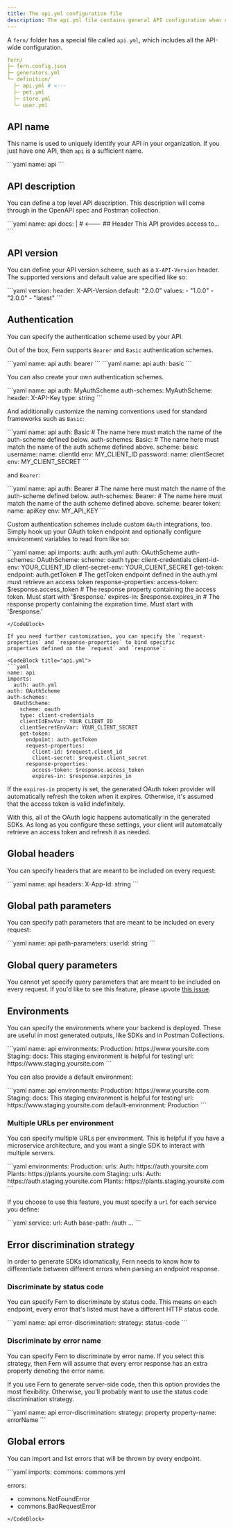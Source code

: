 ```yaml
---
title: The api.yml configuration file
description: The api.yml file contains general API configuration when using the Fern Definition format.
---
```


A `fern/` folder has a special file called `api.yml`, which includes all the API-wide configuration.

```yaml
fern/
├─ fern.config.json
├─ generators.yml
└─ definition/
  ├─ api.yml # <---
  ├─ pet.yml
  ├─ store.yml
  └─ user.yml
```

## API name

This name is used to uniquely identify your API in your organization. If you just have one API, then `api` is a sufficient name.

<CodeBlock title="api.yml">
```yaml
name: api
```
</CodeBlock>

## API description

You can define a top level API description. This description will come through in the OpenAPI spec and Postman collection.

<CodeBlock title="api.yml">
```yaml
name: api
docs: |  # <---
  ## Header
  This API provides access to...
```
</CodeBlock>

## API version

You can define your API version scheme, such as a `X-API-Version` header. The supported versions and default value are specified like so:

<CodeBlock title="api.yml">
```yaml
version:
  header: X-API-Version
  default: "2.0.0"
  values:
    - "1.0.0"
    - "2.0.0"
    - "latest"
```
</CodeBlock>

## Authentication

You can specify the authentication scheme used by your API.

Out of the box, Fern supports `Bearer` and `Basic` authentication schemes.

<CodeBlock title="api.yml">
```yaml
name: api
auth: bearer
```
</CodeBlock>

<CodeBlock title="api.yml">
```yaml
name: api
auth: basic
```
</CodeBlock>

You can also create your own authentication schemes.

<CodeBlock title="api.yml">
```yaml
name: api
auth: MyAuthScheme
auth-schemes:
  MyAuthScheme:
    header: X-API-Key
    type: string
```
</CodeBlock>

And additionally customize the naming conventions used for standard frameworks such as `Basic`:

<CodeBlock title="api.yml">
```yaml
name: api
auth: Basic                  # The name here must match the name of the auth-scheme defined below.
auth-schemes:
  Basic:                     # The name here must match the name of the auth scheme defined above.
    scheme: basic
    username:
      name: clientId
      env: MY_CLIENT_ID
    password:
      name: clientSecret
      env: MY_CLIENT_SECRET
```
</CodeBlock>

and `Bearer`:

<CodeBlock title="api.yml">
```yaml
name: api
auth: Bearer                  # The name here must match the name of the auth-scheme defined below.
auth-schemes:
  Bearer:                     # The name here must match the name of the auth scheme defined above.
    scheme: bearer
    token:
      name: apiKey
      env: MY_API_KEY
```
</CodeBlock>

Custom authentication schemes include custom `OAuth` integrations, too. Simply hook up your OAuth token endpoint and
optionally configure environment variables to read from like so:

<CodeBlock title="api.yml">
```yaml
name: api
imports:
  auth: auth.yml
auth: OAuthScheme
auth-schemes:
  OAuthScheme:
    scheme: oauth
    type: client-credentials
    client-id-env: YOUR_CLIENT_ID
    client-secret-env: YOUR_CLIENT_SECRET
    get-token:
      endpoint: auth.getToken                # The getToken endpoint defined in the auth.yml must retrieve an access token
      response-properties:
        access-token: $response.access_token # The response property containing the access token. Must start with '$response.'
        expires-in: $response.expires_in     # The response property containing the expiration time. Must start with '$response.'

```
</CodeBlock>

If you need further customization, you can specify the `request-properties` and `response-properties` to bind specific
properties defined on the `request` and `response`:

<CodeBlock title="api.yml">
```yaml
name: api
imports:
  auth: auth.yml
auth: OAuthScheme
auth-schemes:
  OAuthScheme:
    scheme: oauth
    type: client-credentials
    clientIdEnvVar: YOUR_CLIENT_ID
    clientSecretEnvVar: YOUR_CLIENT_SECRET
    get-token:
      endpoint: auth.getToken
      request-properties:
        client-id: $request.client_id
        client-secret: $request.client_secret
      response-properties:
        access-token: $response.access_token
        expires-in: $response.expires_in
```
</CodeBlock>

If the `expires-in` property is set, the generated OAuth token provider will automatically refresh the token when it expires.
Otherwise, it's assumed that the access token is valid indefinitely.

With this, all of the OAuth logic happens automatically in the generated SDKs. As long as you configure these settings, your
client will automatcally retrieve an access token and refresh it as needed.

## Global headers

You can specify headers that are meant to be included on every request:

<CodeBlock title="api.yml">
```yaml
name: api
headers:
  X-App-Id: string
```
</CodeBlock>

## Global path parameters

You can specify path parameters that are meant to be included on every request:

<CodeBlock title="api.yml">
```yaml
name: api
path-parameters:
  userId: string
```
</CodeBlock>

## Global query parameters

You cannot yet specify query parameters that are meant to be included on every request.
If you'd like to see this feature, please upvote [this issue](https://github.com/fern-api/fern/issues/2930).

## Environments

You can specify the environments where your backend is deployed. These are useful
in most generated outputs, like SDKs and in Postman Collections.

<CodeBlock title="api.yml">
```yaml
name: api
environments:
  Production: https://www.yoursite.com
  Staging:
    docs: This staging environment is helpful for testing!
    url: https://www.staging.yoursite.com
```
</CodeBlock>

You can also provide a default environment:

<CodeBlock title="api.yml">
```yaml
name: api
environments:
  Production: https://www.yoursite.com
  Staging:
    docs: This staging environment is helpful for testing!
    url: https://www.staging.yoursite.com
default-environment: Production
```
</CodeBlock>

### Multiple URLs per environment

You can specify multiple URLs per environment. This is helpful if you have a
microservice architecture, and you want a single SDK to interact with multiple
servers.

<CodeBlock title="api.yml">
```yaml
environments:
  Production:
    urls:
      Auth: https://auth.yoursite.com
      Plants: https://plants.yoursite.com
  Staging:
    urls:
      Auth: https://auth.staging.yoursite.com
      Plants: https://plants.staging.yoursite.com
```
</CodeBlock>

If you choose to use this feature, you must specify a `url` for each service you define:

<CodeBlock title="auth.yml">
```yaml
service:
  url: Auth
  base-path: /auth
  ...
```
</CodeBlock>

## Error discrimination strategy

In order to generate SDKs idiomatically, Fern needs to know how to differentiate
between different errors when parsing an endpoint response.

### Discriminate by status code

You can specify Fern to discriminate by status code. This means on each
endpoint, every error that's listed must have a different HTTP status code.

<CodeBlock title="api.yml">
```yaml
name: api
error-discrimination:
  strategy: status-code
```
</CodeBlock>

### Discriminate by error name

You can specify Fern to discriminate by error name. If you select this strategy,
then Fern will assume that every error response has an extra property denoting
the error name.

If you use Fern to generate server-side code, then this option provides
the most flexibility. Otherwise, you'll probably want to use the status code
discrimination strategy.

<CodeBlock title="api.yml">
```yaml
name: api
error-discrimination:
  strategy: property
  property-name: errorName
```
</CodeBlock>

## Global errors

You can import and list errors that will be thrown by every endpoint.

<CodeBlock title="api.yml">
```yaml
imports:
  commons: commons.yml

errors:
  - commons.NotFoundError
  - commons.BadRequestError
```
</CodeBlock>
